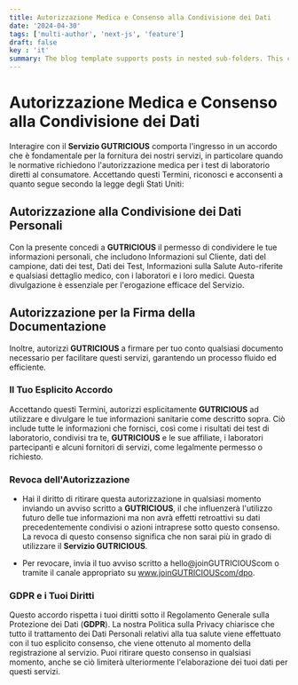 ```yaml
---
title: Autorizzazione Medica e Consenso alla Condivisione dei Dati
date: '2024-04-30'
tags: ['multi-author', 'next-js', 'feature']
draft: false
key : 'it'
summary: The blog template supports posts in nested sub-folders. This can be used to group posts of similar content e.g. a multi-part course.
---
```


# Autorizzazione Medica e Consenso alla Condivisione dei Dati

Interagire con il **Servizio GUTRICIOUS** comporta l'ingresso in un accordo che è fondamentale per la fornitura dei nostri servizi, in particolare quando le normative richiedono l'autorizzazione medica per i test di laboratorio diretti al consumatore. Accettando questi Termini, riconosci e acconsenti a quanto segue secondo la legge degli Stati Uniti:

## Autorizzazione alla Condivisione dei Dati Personali

Con la presente concedi a **GUTRICIOUS** il permesso di condividere le tue informazioni personali, che includono Informazioni sul Cliente, dati del campione, dati dei test, Dati dei Test, Informazioni sulla Salute Auto-riferite e qualsiasi dettaglio medico, con i laboratori e i loro medici. Questa divulgazione è essenziale per l'erogazione efficace del Servizio.

## Autorizzazione per la Firma della Documentazione

Inoltre, autorizzi **GUTRICIOUS** a firmare per tuo conto qualsiasi documento necessario per facilitare questi servizi, garantendo un processo fluido ed efficiente.

### **Il Tuo Esplicito Accordo**

Accettando questi Termini, autorizzi esplicitamente **GUTRICIOUS** ad utilizzare e divulgare le tue informazioni sanitarie come descritto sopra. Ciò include tutte le informazioni che fornisci, così come i risultati dei test di laboratorio, condivisi tra te, **GUTRICIOUS** e le sue affiliate, i laboratori partecipanti e alcuni fornitori di servizi, come legalmente permesso o richiesto.

### **Revoca dell'Autorizzazione**

- Hai il diritto di ritirare questa autorizzazione in qualsiasi momento inviando un avviso scritto a **GUTRICIOUS**, il che influenzerà l'utilizzo futuro delle tue informazioni ma non avrà effetti retroattivi su dati precedentemente condivisi o azioni intraprese sotto questo consenso. La revoca di questo consenso significa che non sarai più in grado di utilizzare il **Servizio GUTRICIOUS**.

- Per revocare, invia il tuo avviso scritto a hello@joinGUTRICIOUScom o tramite il canale appropriato su www.joinGUTRICIOUScom/dpo.

### **GDPR e i Tuoi Diritti**

Questo accordo rispetta i tuoi diritti sotto il Regolamento Generale sulla Protezione dei Dati (**GDPR**). La nostra Politica sulla Privacy chiarisce che tutto il trattamento dei Dati Personali relativi alla tua salute viene effettuato con il tuo esplicito consenso, che viene ottenuto al momento della registrazione al servizio. Puoi ritirare questo consenso in qualsiasi momento, anche se ciò limiterà ulteriormente l'elaborazione dei tuoi dati per questi servizi.